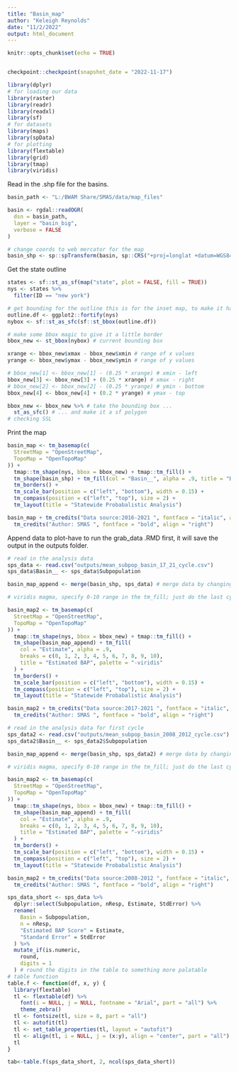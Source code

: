 ```yaml
---
title: "Basin_map"
author: "Keleigh Reynolds"
date: "11/2/2022"
output: html_document
---
```


```r
knitr::opts_chunk$set(echo = TRUE)


checkpoint::checkpoint(snapshot_date = "2022-11-17")

library(dplyr)
# for loading our data
library(raster)
library(readr)
library(readxl)
library(sf)
# for datasets
library(maps)
library(spData)
# for plotting
library(flextable)
library(grid)
library(tmap)
library(viridis)
```

Read in the .shp file for the basins.

```r
basin_path <- "L:/BWAM Share/SMAS/data/map_files"

basin <- rgdal::readOGR(
  dsn = basin_path,
  layer = "basin_big",
  verbose = FALSE
)

# change coords to web mercator for the map
basin_shp <- sp::spTransform(basin, sp::CRS("+proj=longlat +datum=WGS84 +no_defs"))
```

Get the state outline

```r
states <- sf::st_as_sf(map("state", plot = FALSE, fill = TRUE))
nys <- states %>%
  filter(ID == "new york")

# get bounding for the outline this is for the inset map, to make it have a border
outline.df <- ggplot2::fortify(nys)
nybox <- sf::st_as_sfc(sf::st_bbox(outline.df))

# make some bbox magic to give it a little border
bbox_new <- st_bbox(nybox) # current bounding box

xrange <- bbox_new$xmax - bbox_new$xmin # range of x values
yrange <- bbox_new$ymax - bbox_new$ymin # range of y values

# bbox_new[1] <- bbox_new[1] - (0.25 * xrange) # xmin - left
bbox_new[3] <- bbox_new[3] + (0.25 * xrange) # xmax - right
# bbox_new[2] <- bbox_new[2] - (0.25 * yrange) # ymin - bottom
bbox_new[4] <- bbox_new[4] + (0.2 * yrange) # ymax - top

bbox_new <- bbox_new %>% # take the bounding box ...
  st_as_sfc() # ... and make it a sf polygon
# checking SSL
```

Print the map

```r
basin_map <- tm_basemap(c(
  StreetMap = "OpenStreetMap",
  TopoMap = "OpenTopoMap"
)) +
  tmap::tm_shape(nys, bbox = bbox_new) + tmap::tm_fill() +
  tm_shape(basin_shp) + tm_fill(col = "Basin__", alpha = .9, title = "Basin ID") +
  tm_borders() +
  tm_scale_bar(position = c("left", "bottom"), width = 0.15) +
  tm_compass(position = c("left", "top"), size = 2) +
  tm_layout(title = "Statewide Probabalistic Analysis")

basin_map + tm_credits("Data source:2016-2021 ", fontface = "italic", align = "right") +
  tm_credits("Author: SMAS ", fontface = "bold", align = "right")
```
 Append data to plot-have to run the grab_data .RMD first, it will save the output in the outputs folder.
 
```r

# read in the analysis data
sps_data <- read.csv("outputs/mean_subpop_basin_17_21_cycle.csv")
sps_data$Basin__ <- sps_data$Subpopulation

basin_map_append <- merge(basin_shp, sps_data) # merge data by changing the subpopulation name
```


```r

# viridis magma, specify 0-10 range in the tm_fill; just do the last cycle for the analysis-look this up to see how we do trend analysis-just do last 5

basin_map2 <- tm_basemap(c(
  StreetMap = "OpenStreetMap",
  TopoMap = "OpenTopoMap"
)) +
  tmap::tm_shape(nys, bbox = bbox_new) + tmap::tm_fill() +
  tm_shape(basin_map_append) + tm_fill(
    col = "Estimate", alpha = .9,
    breaks = c(0, 1, 2, 3, 4, 5, 6, 7, 8, 9, 10),
    title = "Estimated BAP", palette = "-viridis"
  ) +
  tm_borders() +
  tm_scale_bar(position = c("left", "bottom"), width = 0.15) +
  tm_compass(position = c("left", "top"), size = 2) +
  tm_layout(title = "Statewide Probabalistic Analysis")

basin_map2 + tm_credits("Data source:2017-2021 ", fontface = "italic", align = "right") +
  tm_credits("Author: SMAS ", fontface = "bold", align = "right")
```

```r

# read in the analysis data for first cycle
sps_data2 <- read.csv("outputs/mean_subpop_basin_2008_2012_cycle.csv")
sps_data2$Basin__ <- sps_data2$Subpopulation

basin_map_append <- merge(basin_shp, sps_data2) # merge data by changing the subpopulation name
```


```r

# viridis magma, specify 0-10 range in the tm_fill; just do the last cycle for the analysis-look this up to see how we do trend analysis-just do last 5

basin_map2 <- tm_basemap(c(
  StreetMap = "OpenStreetMap",
  TopoMap = "OpenTopoMap"
)) +
  tmap::tm_shape(nys, bbox = bbox_new) + tmap::tm_fill() +
  tm_shape(basin_map_append) + tm_fill(
    col = "Estimate", alpha = .9,
    breaks = c(0, 1, 2, 3, 4, 5, 6, 7, 8, 9, 10),
    title = "Estimated BAP", palette = "-viridis"
  ) +
  tm_borders() +
  tm_scale_bar(position = c("left", "bottom"), width = 0.15) +
  tm_compass(position = c("left", "top"), size = 2) +
  tm_layout(title = "Statewide Probabalistic Analysis")

basin_map2 + tm_credits("Data source:2008-2012 ", fontface = "italic", align = "right") +
  tm_credits("Author: SMAS ", fontface = "bold", align = "right")
```

```r

sps_data_short <- sps_data %>%
  dplyr::select(Subpopulation, nResp, Estimate, StdError) %>%
  rename(
    Basin = Subpopulation,
    n = nResp,
    "Estimated BAP Score" = Estimate,
    "Standard Error" = StdError
  ) %>%
  mutate_if(is.numeric,
    round,
    digits = 1
  ) # round the digits in the table to something more palatable
# table function
table.f <- function(df, x, y) {
  library(flextable)
  tl <- flextable(df) %>%
    font(i = NULL, j = NULL, fontname = "Arial", part = "all") %>%
    theme_zebra()
  tl <- fontsize(tl, size = 8, part = "all")
  tl <- autofit(tl)
  tl <- set_table_properties(tl, layout = "autofit")
  tl <- align(tl, i = NULL, j = (x:y), align = "center", part = "all")
  tl
}

tab<-table.f(sps_data_short, 2, ncol(sps_data_short))
```




